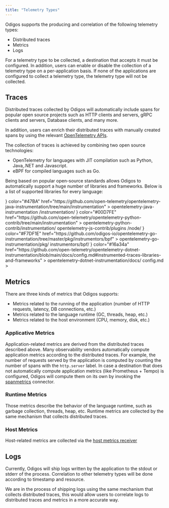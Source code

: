 ---
title: "Telemetry Types"
---

Odigos supports the producing and correlation of the following telemetry types:

- Distributed traces
- Metrics
- Logs

For a telemetry type to be collected, a destination that accepts it must be
configured. In addition, users can enable or disable the collection of a
telemetry type on a per-application basis. If none of the applications are
configured to collect a telemetry type, the telemetry type will not be
collected.

## Traces

Distributed traces collected by Odigos will automatically include spans for
popular open source projects such as HTTP clients and servers, gRPC clients and
servers, Database clients, and many more.

In addition, users can enrich their distributed traces with manually created
spans by using the relevant
[OpenTelemetry APIs](https://opentelemetry.io/docs/instrumentation/).

The collection of traces is achieved by combining two open source technologies:

- OpenTelemetry for languages with JIT compilation such as Python, Java,.NET and
  Javascript.
- eBPF for compiled languages such as Go.

Being based on popular open-source standards allows Odigos to automatically
support a huge number of libraries and frameworks. Below is a list of supported
libraries for every language:

<CardGroup cols={3}>
  <Card
    title="Java"
    icon={
      <svg
        xmlns="http://www.w3.org/2000/svg"
        width="35"
        height="35"
        viewBox="0 0 256 346"
      >
        <path
          fill="#5382A1"
          d="M82.554 267.473s-13.198 7.675 9.393 10.272c27.369 3.122 41.356 2.675 71.517-3.034c0 0 7.93 4.972 19.003 9.279c-67.611 28.977-153.019-1.679-99.913-16.517m-8.262-37.814s-14.803 10.958 7.805 13.296c29.236 3.016 52.324 3.263 92.276-4.43c0 0 5.526 5.602 14.215 8.666c-81.747 23.904-172.798 1.885-114.296-17.532"
        />
        <path
          fill="#E76F00"
          d="M143.942 165.515c16.66 19.18-4.377 36.44-4.377 36.44s42.301-21.837 22.874-49.183c-18.144-25.5-32.059-38.172 43.268-81.858c0 0-118.238 29.53-61.765 94.6"
        />
        <path
          fill="#5382A1"
          d="M233.364 295.442s9.767 8.047-10.757 14.273c-39.026 11.823-162.432 15.393-196.714.471c-12.323-5.36 10.787-12.8 18.056-14.362c7.581-1.644 11.914-1.337 11.914-1.337c-13.705-9.655-88.583 18.957-38.034 27.15c137.853 22.356 251.292-10.066 215.535-26.195M88.9 190.48s-62.771 14.91-22.228 20.323c17.118 2.292 51.243 1.774 83.03-.89c25.978-2.19 52.063-6.85 52.063-6.85s-9.16 3.923-15.787 8.448c-63.744 16.765-186.886 8.966-151.435-8.183c29.981-14.492 54.358-12.848 54.358-12.848m112.605 62.942c64.8-33.672 34.839-66.03 13.927-61.67c-5.126 1.066-7.411 1.99-7.411 1.99s1.903-2.98 5.537-4.27c41.37-14.545 73.187 42.897-13.355 65.647c0 .001 1.003-.895 1.302-1.697"
        />
        <path
          fill="#E76F00"
          d="M162.439.371s35.887 35.9-34.037 91.101c-56.071 44.282-12.786 69.53-.023 98.377c-32.73-29.53-56.75-55.526-40.635-79.72C111.395 74.612 176.918 57.393 162.439.37"
        />
        <path
          fill="#5382A1"
          d="M95.268 344.665c62.199 3.982 157.712-2.209 159.974-31.64c0 0-4.348 11.158-51.404 20.018c-53.088 9.99-118.564 8.824-157.399 2.421c.001 0 7.95 6.58 48.83 9.201"
        />
      </svg>
    }
    color="#47BA"
    href="https://github.com/open-telemetry/opentelemetry-java-instrumentation/tree/main/instrumentation"
  >
    opentelemetry-java-instrumentation /instrumentation/
  </Card>
  <Card
    title="Python"
    icon={
      <svg
        xmlns="http://www.w3.org/2000/svg"
        width="35"
        height="35"
        viewBox="0 0 256 255"
      >
        <defs>
          <linearGradient
            id="logosPython0"
            x1="12.959%"
            x2="79.639%"
            y1="12.039%"
            y2="78.201%"
          >
            <stop offset="0%" stopColor="#387EB8" />
            <stop offset="100%" stopColor="#366994" />
          </linearGradient>
          <linearGradient
            id="logosPython1"
            x1="19.128%"
            x2="90.742%"
            y1="20.579%"
            y2="88.429%"
          >
            <stop offset="0%" stopColor="#FFE052" />
            <stop offset="100%" stopColor="#FFC331" />
          </linearGradient>
        </defs>
        <path
          fill="url(#logosPython0)"
          d="M126.916.072c-64.832 0-60.784 28.115-60.784 28.115l.072 29.128h61.868v8.745H41.631S.145 61.355.145 126.77c0 65.417 36.21 63.097 36.21 63.097h21.61v-30.356s-1.165-36.21 35.632-36.21h61.362s34.475.557 34.475-33.319V33.97S194.67.072 126.916.072ZM92.802 19.66a11.12 11.12 0 0 1 11.13 11.13a11.12 11.12 0 0 1-11.13 11.13a11.12 11.12 0 0 1-11.13-11.13a11.12 11.12 0 0 1 11.13-11.13Z"
        />
        <path
          fill="url(#logosPython1)"
          d="M128.757 254.126c64.832 0 60.784-28.115 60.784-28.115l-.072-29.127H127.6v-8.745h86.441s41.486 4.705 41.486-60.712c0-65.416-36.21-63.096-36.21-63.096h-21.61v30.355s1.165 36.21-35.632 36.21h-61.362s-34.475-.557-34.475 33.32v56.013s-5.235 33.897 62.518 33.897Zm34.114-19.586a11.12 11.12 0 0 1-11.13-11.13a11.12 11.12 0 0 1 11.13-11.131a11.12 11.12 0 0 1 11.13 11.13a11.12 11.12 0 0 1-11.13 11.13Z"
        />
      </svg>
    }
    color="#00D7FE"
    href="https://github.com/open-telemetry/opentelemetry-python-contrib/tree/main/instrumentation"
  >
    opentelemetry-python-contrib/instrumentation/
  </Card>
  <Card
    title="Javascript"
    icon="js"
    color="#F6DD1E"
    href="https://github.com/open-telemetry/opentelemetry-js-contrib/tree/main/plugins/node"
  >
    opentelemetry-js-contrib/plugins /node/
  </Card>
  <Card
    title="Go"
    icon={
      <svg
        xmlns="http://www.w3.org/2000/svg"
        width="35"
        height="35"
        viewBox="0 0 512 192"
      >
        <path
          fill="#00ACD7"
          d="m292.533 13.295l1.124.75c13.212 8.725 22.685 20.691 28.917 35.15c1.496 2.243.499 3.49-2.493 4.237l-5.063 1.296c-11.447 2.949-20.53 5.429-31.827 8.378l-6.443 1.678c-2.32.574-2.96.333-5.428-2.477l-.348-.399c-3.519-3.988-6.155-6.652-10.817-9.03l-.899-.443c-15.705-7.727-30.911-5.484-45.12 3.74c-16.952 10.968-25.677 27.172-25.428 47.364c.25 19.942 13.96 36.395 33.654 39.137c16.951 2.244 31.16-3.739 42.378-16.452c2.244-2.743 4.238-5.734 6.73-9.224h-48.11c-5.235 0-6.481-3.24-4.736-7.478l.864-2.035c3.204-7.454 8.173-18.168 11.4-24.294l.704-1.319c.862-1.494 2.612-3.513 5.977-3.513h80.224c3.603-11.415 9.449-22.201 17.246-32.407c18.198-23.931 40.135-36.396 69.8-41.63c25.427-4.488 49.359-1.995 71.046 12.713c19.694 13.461 31.909 31.66 35.15 55.59c4.237 33.654-5.485 61.075-28.668 84.508c-16.453 16.702-36.645 27.172-59.829 31.908c-6.73 1.247-13.461 1.496-19.942 2.244c-22.685-.499-43.376-6.98-60.826-21.937c-12.273-10.61-20.727-23.648-24.928-38.828a104.937 104.937 0 0 1-10.47 16.89c-17.949 23.683-41.381 38.39-71.046 42.38c-24.43 3.24-47.115-1.497-67.058-16.454c-18.447-13.96-28.917-32.407-31.66-55.34c-3.24-27.173 4.737-51.603 21.19-73.041c17.7-23.184 41.132-37.891 69.8-43.126c22.999-4.16 45.037-1.595 64.936 11.464ZM411.12 49.017l-.798.178c-23.183 5.235-38.14 19.942-43.624 43.375c-4.488 19.444 4.985 39.138 22.934 47.115c13.71 5.983 27.421 5.235 40.633-1.496c19.694-10.22 30.413-26.175 31.66-47.613c-.25-3.24-.25-5.734-.749-8.227c-4.436-24.401-26.664-38.324-50.056-33.332ZM116.416 94.564c.997 0 1.496.748 1.496 1.745l-.499 5.983c0 .997-.997 1.745-1.745 1.745l-54.344-.249c-.997 0-1.246-.748-.748-1.496l3.49-6.232c.499-.748 1.496-1.496 2.493-1.496h49.857ZM121.9 71.63c.997 0 1.496.748 1.247 1.496l-1.995 5.983c-.249.997-1.246 1.495-2.243 1.495l-117.912.25c-.997 0-1.246-.499-.748-1.247l5.235-6.73c.499-.748 1.745-1.247 2.742-1.247H121.9Zm12.963-22.934c.997 0 1.246.748.748 1.496l-4.238 6.481c-.499.748-1.745 1.496-2.493 1.496l-90.24-.25c-.998 0-1.247-.498-.749-1.246l5.235-6.73c.499-.748 1.745-1.247 2.742-1.247h88.995Z"
        />
      </svg>
    }
    color="#F7DF1E"
    href="https://github.com/odigos-io/opentelemetry-go-instrumentation/tree/master/pkg/instrumentors/bpf"
  >
    opentelemetry-go-instrumentation/pkg/ instrumentors/bpf/
  </Card>
  <Card
    title="Dotnet"
    icon={
      <svg
        xmlns="http://www.w3.org/2000/svg"
        width="50"
        height="50"
        viewBox="0 0 128 128"
      >
        <linearGradient
          id="deviconDotNet0"
          x1="61.631"
          x2="62.022"
          y1="563.347"
          y2="563.347"
          gradientTransform="matrix(0 149.735 149.735 0 -84296.266 -9188.014)"
          gradientUnits="userSpaceOnUse"
        >
          <stop offset="0" stopColor="#0994DC" />
          <stop offset=".35" stopColor="#66CEF5" />
          <stop offset=".35" stopColor="#66CEF5" />
          <stop offset=".846" stopColor="#127BCA" />
          <stop offset=".846" stopColor="#127BCA" />
          <stop offset="1" stopColor="#127BCA" />
        </linearGradient>
        <path
          fill="url(#deviconDotNet0)"
          d="M45.288 49.559c4.417 13.507 6.09 37.601 19.006 37.601c.982 0 1.977-.096 2.974-.286c-11.74-2.737-13.132-26.569-20.297-38.912a61.601 61.601 0 0 0-1.683 1.597"
        />
        <linearGradient
          id="deviconDotNet1"
          x1="61.705"
          x2="62.095"
          y1="563.34"
          y2="563.34"
          gradientTransform="matrix(0 153.551 153.551 0 -86442.719 -9435.969)"
          gradientUnits="userSpaceOnUse"
        >
          <stop offset="0" stopColor="#0E76BC" />
          <stop offset=".36" stopColor="#36AEE8" />
          <stop offset=".36" stopColor="#36AEE8" />
          <stop offset=".846" stopColor="#00ADEF" />
          <stop offset=".846" stopColor="#00ADEF" />
          <stop offset="1" stopColor="#00ADEF" />
        </linearGradient>
        <path
          fill="url(#deviconDotNet1)"
          d="M46.971 47.962c7.165 12.342 8.557 36.174 20.297 38.912a18.621 18.621 0 0 0 2.773-.749C59.502 80.961 56.59 57.819 48.453 46.678c-.492.41-.987.839-1.482 1.284"
        />
        <path
          fill="#14559A"
          d="M57.294 40.623c-.98 0-1.977.096-2.977.286c-2.612.493-5.268 1.618-7.944 3.321c.73.722 1.427 1.547 2.081 2.448c2.723-2.259 5.427-3.928 8.12-4.932a18.177 18.177 0 0 1 3.029-.842a9.393 9.393 0 0 0-2.309-.281"
        />
        <linearGradient
          id="deviconDotNet2"
          x1="67.486"
          x2="67.876"
          y1="564.985"
          y2="564.985"
          gradientTransform="matrix(0 -122.178 -122.178 0 69099.289 8331.043)"
          gradientUnits="userSpaceOnUse"
        >
          <stop offset="0" stopColor="#1C63B7" />
          <stop offset=".5" stopColor="#33BDF2" />
          <stop offset="1" stopColor="#33BDF2" stopOpacity=".42" />
        </linearGradient>
        <path
          fill="url(#deviconDotNet2)"
          d="M78.268 81.366a47.16 47.16 0 0 0 3.24-2.84c-4.488-13.443-6.095-37.883-19.101-37.883c-.93 0-1.868.087-2.804.26C71.45 43.85 72.968 69.625 78.268 81.366"
        />
        <path
          fill="#3092C4"
          d="M59.604 40.904a9.355 9.355 0 0 0-2.311-.282l5.114.019c-.929 0-1.867.086-2.803.263"
        />
        <path
          fill="#1969BC"
          d="M78.04 84.221a19.441 19.441 0 0 1-1.466-1.584c-2.188 1.549-4.368 2.724-6.533 3.489c.771.376 1.578.656 2.436.829c.664.136 1.353.206 2.075.206c2.431 0 4.353-.288 5.987-1.072c-.9-.488-1.726-1.118-2.499-1.868"
        />
        <linearGradient
          id="deviconDotNet3"
          x1="61.852"
          x2="62.243"
          y1="563.281"
          y2="563.281"
          gradientTransform="matrix(0 159.425 159.425 0 -89733.742 -9828.116)"
          gradientUnits="userSpaceOnUse"
        >
          <stop offset="0" stopColor="#166AB8" />
          <stop offset=".4" stopColor="#36AEE8" />
          <stop offset=".4" stopColor="#36AEE8" />
          <stop offset=".846" stopColor="#0798DD" />
          <stop offset=".846" stopColor="#0798DD" />
          <stop offset="1" stopColor="#0798DD" />
        </linearGradient>
        <path
          fill="url(#deviconDotNet3)"
          d="M56.573 41.748c10.611 5.55 11.534 30.684 20.001 40.889c.568-.4 1.13-.824 1.691-1.271c-5.3-11.741-6.815-37.519-18.66-40.463c-1.011.189-2.02.469-3.032.845"
        />
        <linearGradient
          id="deviconDotNet4"
          x1="61.975"
          x2="62.366"
          y1="563.367"
          y2="563.367"
          gradientTransform="matrix(0 169.528 169.528 0 -95443.742 -10473.372)"
          gradientUnits="userSpaceOnUse"
        >
          <stop offset="0" stopColor="#124379" />
          <stop offset=".39" stopColor="#1487CB" />
          <stop offset=".39" stopColor="#1487CB" />
          <stop offset=".78" stopColor="#165197" />
          <stop offset=".78" stopColor="#165197" />
          <stop offset="1" stopColor="#165197" />
        </linearGradient>
        <path
          fill="url(#deviconDotNet4)"
          d="M48.453 46.678c8.137 11.141 11.049 34.284 21.588 39.448c2.166-.765 4.346-1.939 6.533-3.489c-8.467-10.205-9.39-35.338-20.001-40.889c-2.693 1.002-5.397 2.671-8.12 4.93"
        />
        <linearGradient
          id="deviconDotNet5"
          x1="1006.454"
          x2="1008.771"
          y1="-1412.08"
          y2="-1412.08"
          gradientTransform="matrix(4.038 0 0 -4.038 -4028.633 -5649.283)"
          gradientUnits="userSpaceOnUse"
        >
          <stop offset="0" stopColor="#33BDF2" stopOpacity=".698" />
          <stop offset="1" stopColor="#1DACD8" />
        </linearGradient>
        <path
          fill="url(#deviconDotNet5)"
          d="M40.083 49.234c-1.275 2.883-2.578 6.674-4.152 11.621c3.131-4.413 6.253-8.214 9.357-11.295a33.873 33.873 0 0 0-1.382-3.606a46.113 46.113 0 0 0-3.823 3.28"
        />
        <path
          fill="#2B74B1"
          d="M45.037 45.121c-.374.268-.751.542-1.13.832c.495 1.08.953 2.292 1.38 3.607a66.502 66.502 0 0 1 1.684-1.597a22.346 22.346 0 0 0-1.934-2.842"
        />
        <path
          fill="#125A9E"
          d="M46.373 44.229c-.445.282-.888.58-1.337.891c.695.855 1.333 1.81 1.936 2.844c.495-.448.989-.879 1.482-1.287c-.654-.9-1.35-1.726-2.081-2.448"
        />
        <linearGradient
          id="deviconDotNet6"
          x1="67.564"
          x2="67.954"
          y1="565.48"
          y2="565.48"
          gradientTransform="matrix(0 -119.018 -119.018 0 67408.578 8125.832)"
          gradientUnits="userSpaceOnUse"
        >
          <stop offset="0" stopColor="#136AB4" />
          <stop offset=".6" stopColor="#59CAF5" stopOpacity=".549" />
          <stop offset="1" stopColor="#59CAF5" stopOpacity=".235" />
        </linearGradient>
        <path
          fill="url(#deviconDotNet6)"
          d="M118.751 39.594c-6.001 23.144-18.536 41.734-29.044 46.42h-.021l-.567.243l-.069.027l-.161.062l-.072.03l-.263.093l-.108.038l-.131.043l-.126.044l-.112.038l-.224.068l-.096.025l-.151.041l-.103.028l-.165.043l-.201.044c.475.175.97.264 1.503.264c9.965 0 20.013-17.858 36.638-47.556h-6.528l.001.005z"
        />
        <linearGradient
          id="deviconDotNet7"
          x1="998.231"
          x2="1006.826"
          y1="-1414.829"
          y2="-1414.829"
          gradientTransform="matrix(4.038 0 0 -4.038 -4028.633 -5649.283)"
          gradientUnits="userSpaceOnUse"
        >
          <stop offset="0" stopColor="#05A1E6" stopOpacity=".247" />
          <stop offset="1" stopColor="#05A1E6" />
        </linearGradient>
        <path
          fill="url(#deviconDotNet7)"
          d="m33.766 41.563l.019-.016l.023-.015h.013l.161-.062l.032-.016l.042-.017l.173-.062h.009l.383-.134l.057-.015l.164-.049l.075-.024l.165-.049l.063-.017l.548-.142l.075-.017l.16-.031l.078-.024l.161-.03h.038l.333-.062h.066l.154-.027l.087-.015l.147-.022l.081-.016l.358-.032a11.467 11.467 0 0 0-1.061-.054c-11.223 0-26.685 20.822-33.649 47.788h1.343a390.312 390.312 0 0 0 6.062-11.266c4.879-19.1 14.814-32.126 23.64-35.577"
        />
        <path
          fill="#0D82CA"
          d="M40.083 49.234a46.488 46.488 0 0 1 3.823-3.281a17.961 17.961 0 0 0-.911-1.761c-1.026 1.246-1.964 2.89-2.912 5.042"
        />
        <path
          fill="#0D82CA"
          d="M41.005 41.72c.733.614 1.39 1.46 1.99 2.473c.189-.232.381-.447.58-.649a11.263 11.263 0 0 0-2.712-1.897l.12.057l.022.016"
        />
        <linearGradient
          id="deviconDotNet8"
          x1="67.491"
          x2="67.881"
          y1="564.359"
          y2="564.359"
          gradientTransform="matrix(0 -121.865 -121.865 0 68797.742 8310.488)"
          gradientUnits="userSpaceOnUse"
        >
          <stop offset="0" stopColor="#318ED5" />
          <stop offset="1" stopColor="#38A7E4" />
        </linearGradient>
        <path
          fill="url(#deviconDotNet8)"
          d="M10.127 77.138c10.233-19.719 15.081-32.199 23.64-35.577c-8.825 3.454-18.762 16.479-23.64 35.577"
        />
        <path
          fill="#127BCA"
          d="M43.574 43.544c-.199.204-.389.417-.58.649c.322.538.621 1.124.913 1.76c.378-.29.756-.563 1.129-.832a15.351 15.351 0 0 0-1.462-1.577"
        />
        <linearGradient
          id="deviconDotNet9"
          x1="67.593"
          x2="67.984"
          y1="564.41"
          y2="564.41"
          gradientTransform="matrix(0 -118.46 -118.46 0 66884.703 8093.017)"
          gradientUnits="userSpaceOnUse"
        >
          <stop offset="0" stopColor="#05A1E6" />
          <stop offset="1" stopColor="#05A1E6" stopOpacity=".549" />
        </linearGradient>
        <path
          fill="url(#deviconDotNet9)"
          d="m14.773 88.315l-.186.022h-.035l-.158.016h-.026l-.376.025h-.039c10.356-.29 15.091-5.475 17.44-12.997c1.785-5.701 3.252-10.505 4.537-14.535c-4.338 6.106-8.696 13.384-13.077 21.539c-2.112 3.93-5.325 5.572-8.08 5.922"
        />
        <linearGradient
          id="deviconDotNeta"
          x1="68.291"
          x2="68.682"
          y1="564.525"
          y2="564.525"
          gradientTransform="matrix(0 -100.1 -100.1 0 56536.551 6924.301)"
          gradientUnits="userSpaceOnUse"
        >
          <stop offset="0" stopColor="#1959A6" />
          <stop offset=".5" stopColor="#05A1E6" />
          <stop offset=".5" stopColor="#05A1E6" />
          <stop offset=".918" stopColor="#7EC5EA" />
          <stop offset="1" stopColor="#7EC5EA" />
        </linearGradient>
        <path
          fill="url(#deviconDotNeta)"
          d="M14.773 88.311c2.755-.351 5.968-1.991 8.08-5.923c4.381-8.151 8.741-15.431 13.075-21.538c1.577-4.949 2.878-8.737 4.154-11.621c-8.639 8.223-17.311 21.896-25.31 39.077"
        />
        <path
          fill="#05A1E6"
          d="M10.127 77.139a388.004 388.004 0 0 1-6.063 11.266h3.904a95.502 95.502 0 0 1 2.158-11.264"
        />
        <linearGradient
          id="deviconDotNetb"
          x1="67.892"
          x2="68.282"
          y1="563.82"
          y2="563.82"
          gradientTransform="scale(-110.211 110.211) rotate(-80 -301.688 322.91)"
          gradientUnits="userSpaceOnUse"
        >
          <stop offset="0" stopColor="#165096" />
          <stop offset="1" stopColor="#0D82CA" />
        </linearGradient>
        <path
          fill="url(#deviconDotNetb)"
          d="m37.073 40.709l-.083.016l-.146.021l-.086.015l-.154.027l-.066.016l-.333.058h-.038l-.162.032l-.081.022l-.157.031l-.074.018l-.549.142l-.063.018l-.166.049l-.075.021l-.163.049l-.06.016l-.381.134l-.173.06l-.072.03l-.161.06l-.054.026c-8.558 3.377-13.406 15.857-23.639 35.576A94.655 94.655 0 0 0 7.979 88.41h.547l3.755-.016h1.723l.375-.025h.024l.158-.016h.037l.186-.022c8-17.182 16.672-30.854 25.31-39.077c.95-2.152 1.887-3.796 2.911-5.04c-.6-1.013-1.256-1.861-1.988-2.476l-.021-.016l-.122-.059l-.121-.061l-.117-.057l-.139-.058l-.108-.047l-.227-.095l-.097-.036l-.169-.068l-.091-.03l-.235-.081h-.019l-.272-.077l-.061-.019l-.229-.064l-.053-.015a7.851 7.851 0 0 0-.569-.125l-.059-.016l-.247-.04l-.049-.015l-.292-.039h-.051l-.226-.025l-.358.033"
        />
        <linearGradient
          id="deviconDotNetc"
          x1="70.847"
          x2="71.237"
          y1="566.882"
          y2="566.882"
          gradientTransform="matrix(0 -56.721 -56.721 0 32252.127 4080.282)"
          gradientUnits="userSpaceOnUse"
        >
          <stop offset="0" stopColor="#05A1E6" />
          <stop offset=".874" stopColor="#0495D6" />
          <stop offset="1" stopColor="#0495D6" />
        </linearGradient>
        <path
          fill="url(#deviconDotNetc)"
          d="M95.311 52.407c-1.97 6.307-3.563 11.51-4.952 15.791c5.403-7.435 10.725-16.787 15.792-27.579c-5.913 1.857-9.065 6.107-10.84 11.788"
        />
        <linearGradient
          id="deviconDotNetd"
          x1="61.634"
          x2="62.024"
          y1="562.213"
          y2="562.213"
          gradientTransform="scale(-132.813 132.813) rotate(80 365.248 244.034)"
          gradientUnits="userSpaceOnUse"
        >
          <stop offset="0" stopColor="#38A7E4" stopOpacity=".329" />
          <stop offset=".962" stopColor="#0E88D3" />
          <stop offset=".962" stopColor="#0E88D3" />
          <stop offset="1" stopColor="#0E88D3" />
        </linearGradient>
        <path
          fill="url(#deviconDotNetd)"
          d="M90.53 85.621c-.275.14-.552.273-.823.394c10.508-4.687 23.044-23.277 29.044-46.421h-1.216c-13.788 24.631-18.222 41.12-27.005 46.027"
        />
        <path
          fill="#079AE1"
          d="M83.668 83.552c2.287-2.791 4.148-7.535 6.691-15.354c-2.933 4.029-5.885 7.492-8.84 10.316l-.015.025c.645 1.931 1.352 3.636 2.158 5.012"
        />
        <path
          fill="#1969BC"
          d="M83.668 83.552c-.778.95-1.603 1.673-2.519 2.209c-.2.117-.404.227-.61.327a8.839 8.839 0 0 0 3.206 1.011l.524.046h.031l.252.016h.855l.097-.016l.189-.016h.092l.205-.022h.017l.063-.015l.219-.034h.064l.246-.041h.04l.491-.104c-1.357-.496-2.492-1.667-3.469-3.334"
        />
        <path
          fill="#1E5CB3"
          d="M64.295 87.161c.982 0 1.976-.096 2.973-.288a18.309 18.309 0 0 0 2.773-.747c.771.376 1.579.656 2.435.831c.664.135 1.354.205 2.077.205H64.295zm10.258 0c2.429 0 4.353-.288 5.986-1.073a8.84 8.84 0 0 0 3.206 1.012l.524.045h.031l.252.016h.302h-10.301z"
        />
        <path
          fill="#1D60B5"
          d="M84.854 87.161h.561l.097-.016l.191-.016h.092l.204-.022h.017l.062-.016l.219-.033l.067-.015l.247-.04h.039l.491-.104c.475.175.97.264 1.503.264l-3.788.016l-.002-.018z"
        />
        <path
          fill="#175FAB"
          d="M81.511 78.54v-.016a47.16 47.16 0 0 1-3.24 2.84a36.81 36.81 0 0 1-1.693 1.271c.476.568.959 1.1 1.468 1.585c.772.749 1.597 1.38 2.498 1.867c.205-.101.41-.211.609-.327c.918-.536 1.741-1.26 2.52-2.209c-.806-1.376-1.513-3.082-2.157-5.012"
        />
        <linearGradient
          id="deviconDotNete"
          x1="61.149"
          x2="61.539"
          y1="562.654"
          y2="562.654"
          gradientTransform="matrix(0 123.742 123.742 0 -69523.625 -7527.189)"
          gradientUnits="userSpaceOnUse"
        >
          <stop offset="0" stopColor="#168CD4" />
          <stop offset=".5" stopColor="#1C87CC" />
          <stop offset="1" stopColor="#154B8D" />
        </linearGradient>
        <path
          fill="url(#deviconDotNete)"
          d="M113.685 39.594h-6.121l-.97.047l-.451.966c-5.068 10.793-10.388 20.145-15.791 27.58c-2.54 7.818-4.404 12.563-6.69 15.353c.977 1.668 2.114 2.84 3.466 3.337l.106-.023h.022l.075-.016l.17-.042l.101-.029l.151-.039l.094-.027l.226-.068l.112-.038l.126-.046l.13-.041l.106-.04l.264-.093l.073-.027l.162-.063l.068-.025l.568-.243h.02c.271-.119.547-.254.821-.394c8.785-4.908 13.22-21.396 27.008-46.026h-3.851l.005-.003z"
        />
        <path
          fill="#7DCBEC"
          d="m37.433 40.677l.063.016l.16.017h.054l.292.038l.049.016l.246.041l.062.015l.567.126l.052.016l.228.064l.063.019l.271.077l.021.016l.237.081l.09.029l.17.069l.096.034l.226.094l.11.047l.136.059l.12.057l.119.062c.979.48 1.879 1.121 2.713 1.898c.308-.323.628-.613.962-.874c-1.823-1.293-3.89-2.03-6.271-2.03c-.276 0-.552.016-.832.037"
        />
        <path
          fill="#5EC5ED"
          d="M43.574 43.544c.511.475 1 1.005 1.462 1.577c.448-.311.892-.611 1.337-.891a14.13 14.13 0 0 0-1.839-1.56c-.333.26-.652.552-.96.874"
        />
        <g transform="matrix(5.048 0 0 -5.048 -9064.26 2270.61)">
          <linearGradient
            id="deviconDotNetf"
            x1="1806.96"
            x2="1807.35"
            y1="336.158"
            y2="336.158"
            gradientTransform="scale(30.857 -30.857) rotate(22.527 1812.675 -4228.953)"
            gradientUnits="userSpaceOnUse"
          >
            <stop offset="0" stopColor="#97D6EE" />
            <stop offset=".703" stopColor="#55C1EA" />
            <stop offset="1" stopColor="#55C1EA" />
          </linearGradient>
          <path
            fill="url(#deviconDotNetf)"
            d="m1802.977 441.733l.165.007c.472 0 .881-.146 1.242-.402c.381.301.842.406 1.482.406h-3.099l.21-.011"
          />
        </g>
        <g transform="matrix(5.048 0 0 -5.048 -9064.26 2270.61)">
          <linearGradient
            id="deviconDotNetg"
            x1="1808.848"
            x2="1809.238"
            y1="335.171"
            y2="335.171"
            gradientTransform="scale(24.717 -24.717) rotate(-24.385 124.122 4175.416)"
            gradientUnits="userSpaceOnUse"
          >
            <stop offset="0" stopColor="#7ACCEC" />
            <stop offset="1" stopColor="#3FB7ED" />
          </linearGradient>
          <path
            fill="url(#deviconDotNetg)"
            d="M1805.866 441.744c-.64 0-1.1-.105-1.482-.406c.126-.089.248-.193.364-.309c.531.337 1.056.561 1.574.658c.198.037.395.056.589.056h-1.045v.001z"
          />
        </g>
        <linearGradient
          id="deviconDotNeth"
          x1="61.049"
          x2="61.439"
          y1="562.706"
          y2="562.706"
          gradientTransform="matrix(0 121.032 121.032 0 -68011.711 -7346.748)"
          gradientUnits="userSpaceOnUse"
        >
          <stop offset="0" stopColor="#1DA7E7" />
          <stop offset="1" stopColor="#37ABE7" stopOpacity="0" />
        </linearGradient>
        <path
          fill="url(#deviconDotNeth)"
          d="M90.359 68.202c1.391-4.284 2.98-9.485 4.954-15.794c1.777-5.684 4.925-9.934 10.835-11.788l.456-.966c-9.636.577-14.14 5.479-16.405 12.738c-3.964 12.673-6.365 20.888-8.677 26.123c2.952-2.823 5.904-6.288 8.837-10.313"
        />
      </svg>
    }
    color="#16a34a"
    href="https://github.com/open-telemetry/opentelemetry-dotnet-instrumentation/blob/main/docs/config.md#instrumented-traces-libraries-and-frameworks"
  >
    opentelemetry-dotnet-instrumentation/docs/ config.md
  </Card>
</CardGroup>
>

## Metrics

There are three kinds of metrics that Odigos supports:

- Metrics related to the running of the application (number of HTTP requests,
  latency, DB connections, etc.)
- Metrics related to the language runtime (GC, threads, heap, etc.)
- Metrics related to the host environment (CPU, memory, disk, etc.)

### Applicative Metrics

Application-related metrics are derived from the distributed traces described
above. Many observability vendors automatically compute application metrics
according to the distributed traces. For example, the number of requests served
by the application is computed by counting the number of spans with the
`http.server` label. In case a destination that does not automatically compute
application metrics (like Prometheus + Tempo) is configured, Odigos will compute
them on its own by invoking the
[spanmetrics](https://github.com/open-telemetry/opentelemetry-collector-contrib/blob/main/connector/spanmetricsconnector/README.md)
connector.

### Runtime Metrics

Those metrics describe the behavior of the language runtime, such as garbage
collection, threads, heap, etc. Runtime metrics are collected by the same
mechanism that collects distributed traces.

### Host Metrics

Host-related metrics are collected via the
[host metrics receiver](https://github.com/open-telemetry/opentelemetry-collector-contrib/tree/main/receiver/hostmetricsreceiver)

## Logs

Currently, Odigos will ship logs written by the application to the stdout or
stderr of the process. Correlation to other telemetry types will be done
according to timestamp and resource.

We are in the process of shipping logs using the same mechanism that collects
distributed traces, this would allow users to correlate logs to distributed
traces and metrics in a more accurate way.

